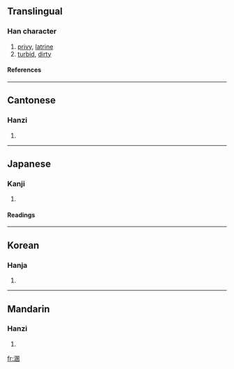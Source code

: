 ==Translingual==
===Han character===
{{Han char|rn=85|rad=水|as=10|sn=13|four=3610<sub>0</sub>|canj=水田一人 (EWMO)}}
# [[privy]], [[latrine]]
# [[turbid]], [[dirty]]
====References====
{{Han ref|kx=0641.070|dkj=17986|dj=1048.130|hdz=31698.140|uh=6EB7|ud=28343|bh=DE54|bd=56916}}

----
==Cantonese==
===Hanzi===
{{yue-hanzi|jyut=|y=wan6}}
# {{defn|Cantonese}}

----
==Japanese==
===Kanji===
{{ja-kanji|grade=|rs=水10}}
# {{defn|Japanese}} 
====Readings====
{{ja-readings|on=[[こん]] (kon)|kun=[[にごる]] (nigoru), [[けがれる]] (kegareru), [[みだれる]] (midareru)}}

----
==Korean==
===Hanja===
{{ko-hanja|hangeul=혼|eumhun=|rv=hon|mr=hon|y=hon}}
# {{defn|Korean}}

----
==Mandarin==
===Hanzi===
{{cmn-hanzi|pin=[[hùn]] ([[hun4]])|wg=hun<sup>4</sup>}}
# {{defn|Mandarin}}

[[fr:溷]]